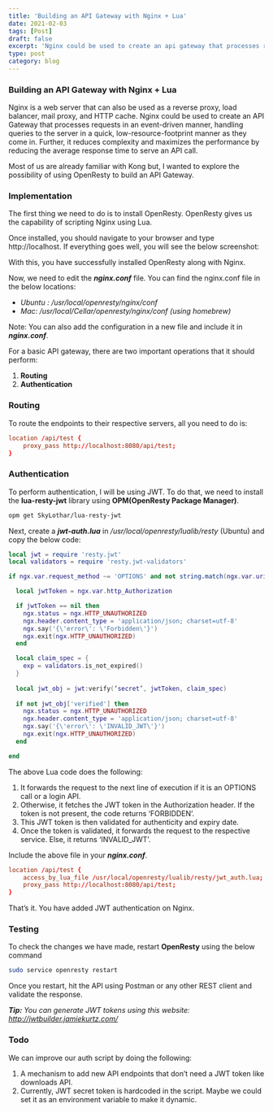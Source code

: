 ```yaml
---
title: 'Building an API Gateway with Nginx + Lua'
date: 2021-02-03
tags: [Post]
draft: false
excerpt: 'Nginx could be used to create an api gateway that processes requests in an event-driven manner'
type: post
category: blog
---
```


### Building an API Gateway with Nginx + Lua

Nginx is a web server that can also be used as a reverse proxy, load balancer, mail proxy, and HTTP cache. Nginx could be used to create an API Gateway that processes requests in an event-driven manner, handling queries to the server in a quick, low-resource-footprint manner as they come in. Further, it reduces complexity and maximizes the performance by reducing the average response time to serve an API call.  

Most of us are already familiar with Kong but, I wanted to explore the possibility of using OpenResty to build an API Gateway.

### Implementation

The first thing we need to do is to install OpenResty. OpenResty gives us the capability of scripting Nginx using Lua.  

Once installed, you should navigate to your browser and type http://localhost. If everything goes well, you will see the below screenshot:


<!-- ![OpenResty Welcome!](welcome.png "OpenResty Welcome") -->

With this, you have successfully installed OpenResty along with Nginx.  

Now, we need to edit the __*nginx.conf*__ file. You can find the nginx.conf file in the below locations:  

- *Ubuntu : /usr/local/openresty/nginx/conf*
- *Mac: /usr/local/Cellar/openresty/nginx/conf (using homebrew)*

Note: You can also add the configuration in a new file and include it in __*nginx.conf*__.

<!-- ![API Gateway with Nginx and Lua!](diagram.png "API Gateway with Nginx and Lua") -->

For a basic API gateway, there are two important operations that it should perform:

1. __Routing__
2. __Authentication__

### Routing

To route the endpoints to their respective servers, all you need to do is:

```nginx:title=/nginx.conf
location /api/test {
    proxy_pass http://localhost:8080/api/test;
}
```

### Authentication

To perform authentication, I will be using JWT. To do that, we need to install the __lua-resty-jwt__ library using __OPM(OpenResty Package Manager)__.

```bash
opm get SkyLothar/lua-resty-jwt
```

Next, create a __*jwt-auth.lua*__ in */usr/local/openresty/lualib/resty* (Ubuntu) and copy the below code:

```lua:title=/jwt-auth.lua
local jwt = require 'resty.jwt'
local validators = require 'resty.jwt-validators'

if ngx.var.request_method ~= 'OPTIONS' and not string.match(ngx.var.uri, 'login') then

  local jwtToken = ngx.var.http_Authorization

  if jwtToken == nil then
    ngx.status = ngx.HTTP_UNAUTHORIZED
    ngx.header.content_type = 'application/json; charset=utf-8'
    ngx.say('{\'error\': \'Forbidden\'}')
    ngx.exit(ngx.HTTP_UNAUTHORIZED)
  end

  local claim_spec = {
    exp = validators.is_not_expired()
  }
  
  local jwt_obj = jwt:verify(‘secret’, jwtToken, claim_spec)
  
  if not jwt_obj['verified'] then
    ngx.status = ngx.HTTP_UNAUTHORIZED
    ngx.header.content_type = 'application/json; charset=utf-8'
    ngx.say('{\'error\': \'INVALID_JWT\'}')
    ngx.exit(ngx.HTTP_UNAUTHORIZED)
  end

end
```

The above Lua code does the following:

1. It forwards the request to the next line of execution if it is an OPTIONS call or a login API.
2. Otherwise, it fetches the JWT token in the Authorization header. If the token is not present, the code returns ‘FORBIDDEN’.
3. This JWT token is then validated for authenticity and expiry date.
4. Once the token is validated, it forwards the request to the respective service. Else, it returns ‘INVALID_JWT’.

Include the above file in your __*nginx.conf*__.

```nginx:title=/nginx.conf
location /api/test {
    access_by_lua_file /usr/local/openresty/lualib/resty/jwt_auth.lua;
    proxy_pass http://localhost:8080/api/test;
}
```

That’s it. You have added JWT authentication on Nginx.

### Testing

To check the changes we have made, restart __OpenResty__ using the below command

```bash
sudo service openresty restart
```

Once you restart, hit the API using Postman or any other REST client and validate the response.

__*Tip:*__ *You can generate JWT tokens using this website: http://jwtbuilder.jamiekurtz.com/*

### Todo

We can improve our auth script by doing the following:

1. A mechanism to add new API endpoints that don’t need a JWT token like downloads API.
2. Currently, JWT secret token is hardcoded in the script. Maybe we could set it as an environment variable to make it dynamic.

